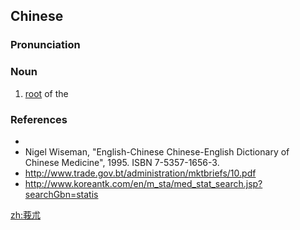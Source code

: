 ==Chinese==
{{zh-forms}}

===Pronunciation===
{{zh-pron
|m=ézhú
|cat=n
}}

===Noun===
{{zh-noun}}

# [[root]] of the {{w|zedoary}} {{gloss|a root used in [[traditional Chinese medicine]]}}

===References===
* {{pedialite|莪朮|lang=zh}}
* Nigel Wiseman, "English-Chinese Chinese-English Dictionary of Chinese Medicine", 1995. ISBN 7-5357-1656-3.
* http://www.trade.gov.bt/administration/mktbriefs/10.pdf
* http://www.koreantk.com/en/m_sta/med_stat_search.jsp?searchGbn=statis

[[zh:莪朮]]